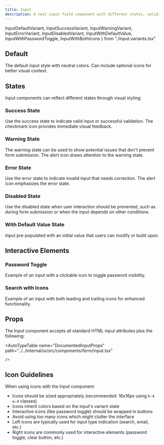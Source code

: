 ```yaml
---
title: Input
description: A text input field component with different states, validations, and icon support.
---
```

  InputDefaultVariant,
  InputSuccessVariant,
  InputWarningVariant,
  InputErrorVariant,
  InputDisabledVariant,
  InputWithDefaultValue,
  InputWithPasswordToggle,
  InputWithBothIcons
} from "./input.variants.tsx"


## Default

The default input style with neutral colors. Can include optional icons for better visual context.

<InputDefaultVariant />

## States

Input components can reflect different states through visual styling:

### Success State

Use the success state to indicate valid input or successful validation. The checkmark icon provides immediate visual feedback.

<InputSuccessVariant />

### Warning State

The warning state can be used to show potential issues that don't prevent form submission. The alert icon draws attention to the warning state.

<InputWarningVariant />

### Error State

Use the error state to indicate invalid input that needs correction. The alert icon emphasizes the error state.

<InputErrorVariant />

### Disabled State

Use the disabled state when user interaction should be prevented, such as during form submission or when the input depends on other conditions.

<InputDisabledVariant />

### With Default Value State

Input pre-populated with an initial value that users can modify or build upon.

<InputWithDefaultValue />

## Interactive Elements

### Password Toggle

Example of an input with a clickable icon to toggle password visibility.

<InputWithPasswordToggle />

### Search with Icons

Example of an input with both leading and trailing icons for enhanced functionality.

<InputWithBothIcons />

## Props

The Input component accepts all standard HTML input attributes plus the following:

  <AutoTypeTable
      name="DocumentedInputProps"
      path="../../internal/ui/src/components/form/input.tsx"

    />


## Icon Guidelines

When using icons with the Input component:

- Icons should be sized appropriately (recommended: 16x16px using `h-4 w-4` classes)
- Icons inherit colors based on the input's variant state
- Interactive icons (like password toggle) should be wrapped in buttons
- Avoid using too many icons which might clutter the interface
- Left icons are typically used for input type indication (search, email, etc.)
- Right icons are commonly used for interactive elements (password toggle, clear button, etc.)

